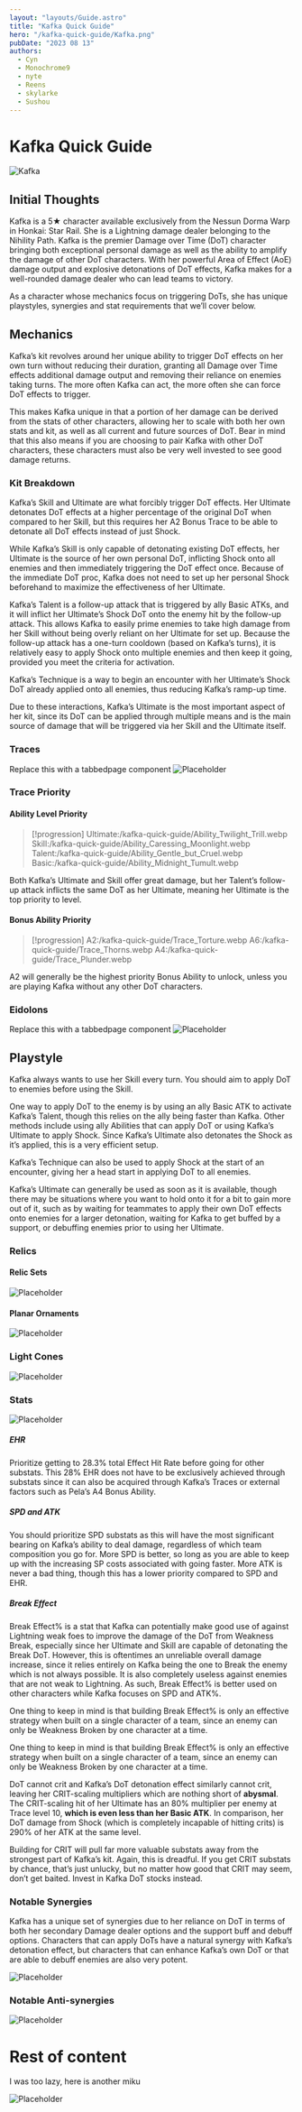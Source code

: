 ```yaml
---
layout: "layouts/Guide.astro"
title: "Kafka Quick Guide"
hero: "/kafka-quick-guide/Kafka.png"
pubDate: "2023 08 13"
authors:
  - Cyn
  - Monochrome9
  - nyte
  - Reens
  - skylarke
  - Sushou
---
```



# Kafka Quick Guide

![Kafka](/kafka-quick-guide/Kafka.png)

## Initial Thoughts

Kafka is a 5★ character available exclusively from the Nessun Dorma Warp in Honkai: Star Rail. She is a Lightning damage dealer belonging to the Nihility Path. Kafka is the premier Damage over Time (DoT) character bringing both exceptional personal damage as well as the ability to amplify the damage of other DoT characters. With her powerful Area of Effect (AoE) damage output and explosive detonations of DoT effects, Kafka makes for a well-rounded damage dealer who can lead teams to victory.

As a character whose mechanics focus on triggering DoTs, she has unique playstyles, synergies and stat requirements that we’ll cover below.

## Mechanics

Kafka’s kit revolves around her unique ability to trigger DoT effects on her own turn without reducing their duration, granting all Damage over Time effects additional damage output and removing their reliance on enemies taking turns. The more often Kafka can act, the more often she can force DoT effects to trigger.

This makes Kafka unique in that a portion of her damage can be derived from the stats of other characters, allowing her to scale with both her own stats and kit, as well as all current and future sources of DoT. Bear in mind that this also means if you are choosing to pair Kafka with other DoT characters, these characters must also be very well invested to see good damage returns.

### Kit Breakdown

Kafka’s Skill and Ultimate are what forcibly trigger DoT effects. Her Ultimate detonates DoT effects at a higher percentage of the original DoT when compared to her Skill, but this requires her A2 Bonus Trace to be able to detonate all DoT effects instead of just Shock.

While Kafka’s Skill is only capable of detonating existing DoT effects, her Ultimate is the source of her own personal DoT, inflicting Shock onto all enemies and then immediately triggering the DoT effect once. Because of the immediate DoT proc, Kafka does not need to set up her personal Shock beforehand to maximize the effectiveness of her Ultimate.

Kafka’s Talent is a follow-up attack that is triggered by ally Basic ATKs, and it will inflict her Ultimate’s Shock DoT onto the enemy hit by the follow-up attack. This allows Kafka to easily prime enemies to take high damage from her Skill without being overly reliant on her Ultimate for set up. Because the follow-up attack has a one-turn cooldown (based on Kafka’s turns), it is relatively easy to apply Shock onto multiple enemies and then keep it going, provided you meet the criteria for activation.

Kafka’s Technique is a way to begin an encounter with her Ultimate’s Shock DoT already applied onto all enemies, thus reducing Kafka’s ramp-up time.

Due to these interactions, Kafka’s Ultimate is the most important aspect of her kit, since its DoT can be applied through multiple means and is the main source of damage that will be triggered via her Skill and the Ultimate itself.

### Traces

Replace this with a tabbedpage component
![Placeholder](https://i.imgur.com/QIUBRzO.jpg)

### Trace Priority

#### Ability Level Priority

> [!progression]
> Ultimate:/kafka-quick-guide/Ability_Twilight_Trill.webp
> Skill:/kafka-quick-guide/Ability_Caressing_Moonlight.webp
> Talent:/kafka-quick-guide/Ability_Gentle_but_Cruel.webp
> Basic:/kafka-quick-guide/Ability_Midnight_Tumult.webp

Both Kafka’s Ultimate and Skill offer great damage, but her Talent’s follow-up attack inflicts the same DoT as her Ultimate, meaning her Ultimate is the top priority to level.

#### Bonus Ability Priority

> [!progression]
> A2:/kafka-quick-guide/Trace_Torture.webp
> A6:/kafka-quick-guide/Trace_Thorns.webp
> A4:/kafka-quick-guide/Trace_Plunder.webp

A2 will generally be the highest priority Bonus Ability to unlock, unless you are playing Kafka without any other DoT characters.

### Eidolons

Replace this with a tabbedpage component
![Placeholder](https://i.imgur.com/SGV5zi1.jpg)

## Playstyle

Kafka always wants to use her Skill every turn. You should aim to apply DoT to enemies before using the Skill.

One way to apply DoT to the enemy is by using an ally Basic ATK to activate Kafka’s Talent, though this relies on the ally being faster than Kafka. Other methods include using ally Abilities that can apply DoT or using Kafka’s Ultimate to apply Shock. Since Kafka’s Ultimate also detonates the Shock as it’s applied, this is a very efficient setup.

Kafka’s Technique can also be used to apply Shock at the start of an encounter, giving her a head start in applying DoT to all enemies.

Kafka’s Ultimate can generally be used as soon as it is available, though there may be situations where you want to hold onto it for a bit to gain more out of it, such as by waiting for teammates to apply their own DoT effects onto enemies for a larger detonation, waiting for Kafka to get buffed by a support, or debuffing enemies prior to using her Ultimate.

### Relics

#### Relic Sets

![Placeholder](https://i.imgur.com/VdKOzup.jpg)

#### Planar Ornaments

![Placeholder](https://i.imgur.com/E00Xvq4.jpg)

### Light Cones

![Placeholder](https://i.imgur.com/pmQutWQ.jpg)

### Stats

![Placeholder](https://i.imgur.com/DD54dXm.jpg)

##### EHR

Prioritize getting to 28.3% total Effect Hit Rate before going for other substats. This 28% EHR does not have to be exclusively achieved through substats since it can also be acquired through Kafka’s Traces or external factors such as Pela’s A4 Bonus Ability.

##### SPD and ATK

You should prioritize SPD substats as this will have the most significant bearing on Kafka’s ability to deal damage, regardless of which team composition you go for. More SPD is better, so long as you are able to keep up with the increasing SP costs associated with going faster. More ATK is never a bad thing, though this has a lower priority compared to SPD and EHR.

##### Break Effect

Break Effect% is a stat that Kafka can potentially make good use of against Lightning weak foes to improve the damage of the DoT from Weakness Break, especially since her Ultimate and Skill are capable of detonating the Break DoT. However, this is oftentimes an unreliable overall damage increase, since it relies entirely on Kafka being the one to Break the enemy which is not always possible. It is also completely useless against enemies that are not weak to Lightning. As such, Break Effect% is better used on other characters while Kafka focuses on SPD and ATK%.

One thing to keep in mind is that building Break Effect% is only an effective strategy when built on a single character of a team, since an enemy can only be Weakness Broken by one character at a time.

One thing to keep in mind is that building Break Effect% is only an effective strategy when built on a single character of a team, since an enemy can only be Weakness Broken by one character at a time.

<Troll />

DoT cannot crit and Kafka’s DoT detonation effect similarly cannot crit, leaving her CRIT-scaling multipliers which are nothing short of **abysmal**. The CRIT-scaling hit of her Ultimate has an 80% multiplier per enemy at Trace level 10, **which is even less than her Basic ATK**. In comparison, her DoT damage from Shock (which is completely incapable of hitting crits) is 290% of her ATK at the same level.

Building for CRIT will pull far more valuable substats away from the strongest part of Kafka’s kit. Again, this is dreadful. If you get CRIT substats by chance, that’s just unlucky, but no matter how good that CRIT may seem, don’t get baited. Invest in Kafka DoT stocks instead.

### Notable Synergies

Kafka has a unique set of synergies due to her reliance on DoT in terms of both her secondary Damage dealer options and the support buff and debuff options. Characters that can apply DoTs have a natural synergy with Kafka’s detonation effect, but characters that can enhance Kafka’s own DoT or that are able to debuff enemies are also very potent.

![Placeholder](https://i.imgur.com/AJAIH2g.jpg)

### Notable Anti-synergies

![Placeholder](https://i.imgur.com/tjfMGwe.jpg)

# Rest of content

I was too lazy, here is another miku

![Placeholder](https://i.imgur.com/1VOXMdS.jpg)
